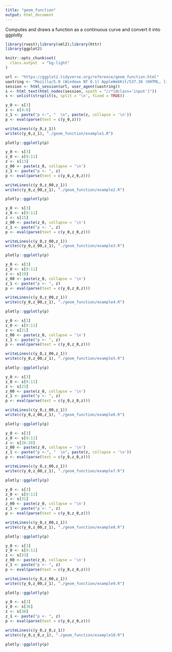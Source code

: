 ```yaml
---
title: "geom_function"
output: html_document
---
```


Computes and draws a function as a continuous curve and convert it into ggplotly

```r
library(rvest);library(xml2);library(httr)
library(ggplot2)

knitr::opts_chunk$set(
  class.output  = "bg-light"
)
```

```r
url <- "https://ggplot2.tidyverse.org/reference/geom_function.html"
uastring <- "Mozilla/5.0 (Windows NT 6.1) AppleWebKit/537.36 (KHTML, like Gecko) Chrome/88.0.4324.190 Safari/537.36"
session <- html_session(url, user_agent(uastring))
s <- html_text(html_nodes(session, xpath = "//*[@class='input']"))
s <- unlist(strsplit(s, split = '\n', fixed = TRUE))
```

```r
y_0 <- s[3]
z <- s[4:6]
z_1 <- paste("p <-", "  \n", paste(z, collapse = '\n'))
p <- eval(parse(text = c(y_0,z)))
```

```r
writeLines(c(y_0,z_1))
write(c(y_0,z_1), "./geom_function/example1.R")
```

```r
plotly::ggplotly(p)
```

```r
y_0 <- s[3]
z_0 <- s[9:11]
z <- s[13]
z_00 <- paste(z_0, collapse = '\n')
z_1 <- paste("p <- ", z)
p <- eval(parse(text = c(y_0,z_0,z)))
```

```r
writeLines(c(y_0,z_00,z_1))
write(c(y_0,z_00,z_1), "./geom_function/example2.R")
```

```r
plotly::ggplotly(p)
```

```r
y_0 <- s[3]
z_0 <- s[9:11]
z <- s[15]
z_00 <- paste(z_0, collapse = '\n')
z_1 <- paste("p <- ", z)
p <- eval(parse(text = c(y_0,z_0,z)))
```

```r
writeLines(c(y_0,z_00,z_1))
write(c(y_0,z_00,z_1), "./geom_function/example3.R")
```

```r
plotly::ggplotly(p)
```

```r
y_0 <- s[3]
z_0 <- s[9:11]
z <- s[19]
z_00 <- paste(z_0, collapse = '\n')
z_1 <- paste("p <- ", z)
p <- eval(parse(text = c(y_0,z_0,z)))
```

```r
writeLines(c(y_0,z_00,z_1))
write(c(y_0,z_00,z_1), "./geom_function/example4.R")
```

```r
plotly::ggplotly(p)
```

```r
y_0 <- s[3]
z_0 <- s[9:11]
z <- s[21]
z_00 <- paste(z_0, collapse = '\n')
z_1 <- paste("p <- ", z)
p <- eval(parse(text = c(y_0,z_0,z)))
```

```r
writeLines(c(y_0,z_00,z_1))
write(c(y_0,z_00,z_1), "./geom_function/example5.R")
```

```r
plotly::ggplotly(p)
```

```r
y_0 <- s[3]
z_0 <- s[9:11]
z <- s[23]
z_00 <- paste(z_0, collapse = '\n')
z_1 <- paste("p <- ", z)
p <- eval(parse(text = c(y_0,z_0,z)))
```

```r
writeLines(c(y_0,z_00,z_1))
write(c(y_0,z_00,z_1), "./geom_function/example6.R")
```

```r
plotly::ggplotly(p)
```

```r
y_0 <- s[3]
z_0 <- s[9:11]
z <- s[26:28]
z_00 <- paste(z_0, collapse = '\n')
z_1 <- paste("p <-", "  \n", paste(z, collapse = '\n'))
p <- eval(parse(text = c(y_0,z_0,z)))
```

```r
writeLines(c(y_0,z_00,z_1))
write(c(y_0,z_00,z_1), "./geom_function/example7.R")
```

```r
plotly::ggplotly(p)
```

```r
y_0 <- s[3]
z_0 <- s[9:11]
z <- s[31]
z_00 <- paste(z_0, collapse = '\n')
z_1 <- paste("p <- ", z)
p <- eval(parse(text = c(y_0,z_0,z)))
```

```r
writeLines(c(y_0,z_00,z_1))
write(c(y_0,z_00,z_1), "./geom_function/example8.R")
```

```r
plotly::ggplotly(p)
```

```r
y_0 <- s[3]
z_0 <- s[9:11]
z <- s[33]
z_00 <- paste(z_0, collapse = '\n')
z_1 <- paste("p <- ", z)
p <- eval(parse(text = c(y_0,z_0,z)))
```

```r
writeLines(c(y_0,z_00,z_1))
write(c(y_0,z_00,z_1), "./geom_function/example9.R")
```

```r
plotly::ggplotly(p)
```

```r
y_0 <- s[3]
z_0 <- s[36]
z <- s[38]
z_1 <- paste("p <- ", z)
p <- eval(parse(text = c(y_0,z_0,z)))
```

```r
writeLines(c(y_0,z_0,z_1))
write(c(y_0,z_0,z_1), "./geom_function/example10.R")
```

```r
plotly::ggplotly(p)
```







